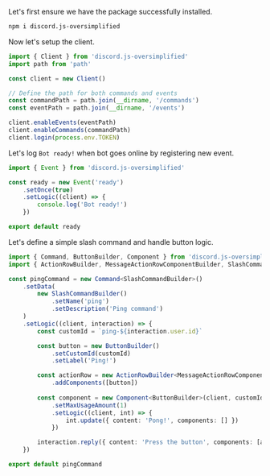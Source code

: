 Let's first ensure we have the package successfully installed.

```sh npm2yarn
npm i discord.js-oversimplified
```

Now let's setup the client.

```ts filename="index.ts"
import { Client } from 'discord.js-oversimplified'
import path from 'path'

const client = new Client()

// Define the path for both commands and events
const commandPath = path.join(__dirname, '/commands')
const eventPath = path.join(__dirname, '/events')

client.enableEvents(eventPath)
client.enableCommands(commandPath)
client.login(process.env.TOKEN)
```

Let's log `Bot ready!` when bot goes online by registering new event.

```ts filename="events/ready.ts"
import { Event } from 'discord.js-oversimplified'

const ready = new Event('ready')
    .setOnce(true)
    .setLogic((client) => {
        console.log('Bot ready!')
    })

export default ready
```

Let's define a simple slash command and handle button logic.

```ts filename="commands/ping.ts"
import { Command, ButtonBuilder, Component } from 'discord.js-oversimplified';
import { ActionRowBuilder, MessageActionRowComponentBuilder, SlashCommandBuilder } from 'discord.js'

const pingCommand = new Command<SlashCommandBuilder>()
    .setData(
        new SlashCommandBuilder()
            .setName('ping')
            .setDescription('Ping command')
    )
    .setLogic((client, interaction) => {
        const customId = `ping-${interaction.user.id}`

        const button = new ButtonBuilder()
            .setCustomId(customId)
            .setLabel('Ping!')

        const actionRow = new ActionRowBuilder<MessageActionRowComponentBuilder>()
            .addComponents([button])
        
        const component = new Component<ButtonBuilder>(client, customId)
            .setMaxUsageAmount(1)
            .setLogic((client, int) => {
                int.update({ content: 'Pong!', components: [] })
            })

        interaction.reply({ content: 'Press the button', components: [actionRow] })
    })

export default pingCommand
```
